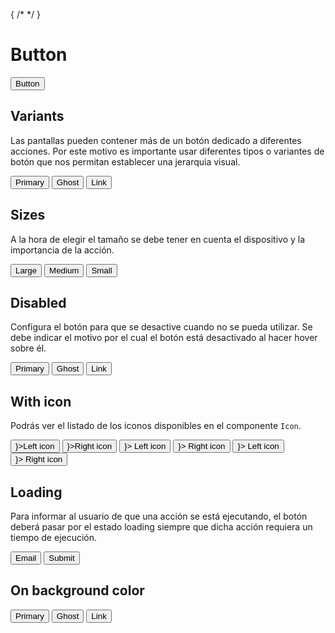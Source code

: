 <!-- Badge.stories.mdx -->



{
  /* <ArgsTable of={Button} /> */
}

<Meta title="Buttons/Button" component={Button} />


# Button

<Canvas>
  <Story name="Overview">
    <Stack direction={'row'} spacing={'20px'}>
      <Button>Button</Button>
    </Stack>
  </Story>
</Canvas>

## Variants

Las pantallas pueden contener más de un botón dedicado a diferentes acciones. Por este motivo es importante usar diferentes tipos o variantes de botón que nos permitan establecer una jerarquia visual.

<Canvas>
  <Story name="Variants" args={{ children: 'Button' }}>
    <Stack direction={'row'} spacing={'20px'}>
      <Button>Primary</Button>
      <Button variant="ghost">Ghost</Button>
      <Button variant="link">Link</Button>
    </Stack>
  </Story>
</Canvas>

## Sizes

A la hora de elegir el tamaño se debe tener en cuenta el dispositivo y la importancia de la acción.

<Canvas>
  <Story name="Sizes" args={{ children: 'Button' }}>
    <Stack direction={'row'} spacing={'20px'}>
      <Button size={'lg'}>Large</Button>
      <Button>Medium</Button>
      <Button size={'sm'}>Small</Button>
    </Stack>
  </Story>
</Canvas>

## Disabled

Configura el botón para que se desactive cuando no se pueda utilizar. Se debe indicar el motivo por el cual el botón está desactivado al hacer hover sobre él.

<Canvas>
  <Story name="Disabled" args={{ children: 'Button' }}>
    <Stack direction={'row'} spacing={'20px'}>
      <Button isDisabled>Primary</Button>
      <Button isDisabled variant="ghost">
        Ghost
      </Button>
      <Button isDisabled variant="link">
        Link
      </Button>
    </Stack>
  </Story>
</Canvas>

## With icon

Podrás ver el listado de los iconos disponibles en el componente `Icon`.

<Canvas>
  <Story name="With icon" args={{ children: 'Button' }}>
    <Stack direction={'column'} spacing={'20px'}>
      <Stack direction={'row'} spacing={'20px'}>
        <Button leftIcon={<Icon iconName="ArrowLeft" />}>Left icon</Button>
        <Button rightIcon={<Icon iconName="ArrowRight" />}>Right icon</Button>
      </Stack>
      <Stack direction={'row'} spacing={'20px'}>
        <Button variant={'ghost'} leftIcon={<Icon iconName="ArrowLeft" />}>
          Left icon
        </Button>
        <Button variant={'ghost'} rightIcon={<Icon iconName="ArrowRight" />}>
          Right icon
        </Button>
      </Stack>
      <Stack direction={'row'} spacing={'20px'}>
        <Button variant={'link'} leftIcon={<Icon iconName="ArrowLeft" />}>
          Left icon
        </Button>
        <Button variant={'link'} rightIcon={<Icon iconName="ArrowRight" />}>
          Right icon
        </Button>
      </Stack>
    </Stack>
  </Story>
</Canvas>

## Loading

Para informar al usuario de que una acción se está ejecutando, el botón deberá pasar por el estado loading siempre que dicha acción requiera un tiempo de ejecución.

<Canvas>
  <Story name="Loading" args={{ children: 'Button' }}>
    <Stack direction={'row'} spacing={'20px'}>
      <Button isLoading>Email</Button>
      <Button isLoading loadingText="Guardando">
        Submit
      </Button>
    </Stack>
  </Story>
</Canvas>

## On background color

<Canvas>
  <Story name="On background" args={{ children: 'Button' }}>
    <Box bg="primary.main" p={4}>
      <Stack direction={'row'} spacing={'20px'}>
        <Button color={'invert_primary'}>Primary</Button>
        <Button color={'invert'} variant="ghost">
          Ghost
        </Button>
        <Button variant="link">Link</Button>
      </Stack>
    </Box>
  </Story>
</Canvas>
